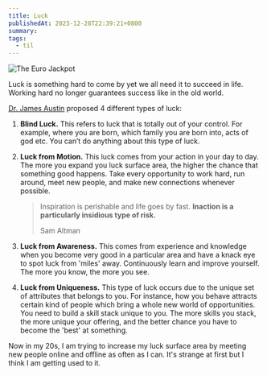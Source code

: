 ```yaml
---
title: Luck
publishedAt: 2023-12-28T22:39:21+0800
summary:
tags:
  - til
---
```


<Image src="/images/jackpot.png" alt="The Euro Jackpot" />

Luck is something hard to come by yet we all need it to succeed in life. Working hard no longer guarantees success like in the old world.

[Dr. James Austin](https://www.amazon.com/gp/product/0262511355?linkCode=as2&camp=1789&creative=9325&creativeASIN=0262511355) proposed 4 different types of luck:

1. **Blind Luck.** This refers to luck that is totally out of your control. For example, where you are born, which family you are born into, acts of god etc. You can’t do anything about this type of luck.

2. **Luck from Motion.** This luck comes from your action in your day to day. The more you expand you luck surface area, the higher the chance that something good happens. Take every opportunity to work hard, run around, meet new people, and make new connections whenever possible.

   > Inspiration is perishable and life goes by fast. **Inaction is a particularly insidious type of risk.**
   >
   > Sam Altman

3. **Luck from Awareness.** This comes from experience and knowledge when you become very good in a particular area and have a knack eye to spot luck from 'miles' away. Continuously learn and improve yourself. The more you know, the more you see.

4. **Luck from Uniqueness.** This type of luck occurs due to the unique set of attributes that belongs to you. For instance, how you behave attracts certain kind of people which bring a whole new world of opportunities. You need to build a skill stack unique to you. The more skills you stack, the more unique your offering, and the better chance you have to become the 'best' at something.

Now in my 20s, I am trying to increase my luck surface area by meeting new people online and offline as often as I can. It's strange at first but I think I am getting used to it.
